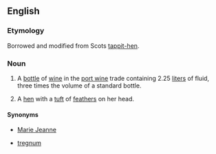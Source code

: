 ==English==

===Etymology===
Borrowed and modified from Scots [[tappit-hen]].

===Noun===
{{en-noun|head=[[tappit]] [[hen]]}}
# {{label|en|rare}} A [[bottle]] of [[wine]] in the [[port wine]] trade containing 2.25 [[liter]]s of fluid, three times the volume of a standard bottle.
# {{label|en|Scotland}} A [[hen]] with a [[tuft]] of [[feather]]s on her head.
#: {{rfquotek|Jamieson}}

====Synonyms====
* {{sense|bottle}} [[Marie Jeanne]]
* {{sense|bottle}} [[tregnum]]